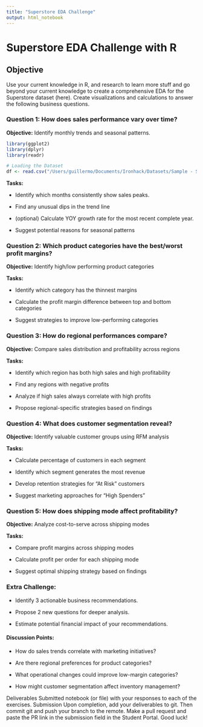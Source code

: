 ```yaml
---
title: "Superstore EDA Challenge"
output: html_notebook
---
```


# Superstore EDA Challenge with R

## Objective

Use your current knowledge in R, and research to learn more stuff and go beyond your current knowledge to create a comprehensive EDA for the Superstore dataset (here). Create visualizations and calculations to answer the following business questions.

### Question 1: How does sales performance vary over time?

**Objective:** Identify monthly trends and seasonal patterns.

```r
library(ggplot2)
library(dplyr)
library(readr)

# Loading the Dataset
df <- read.csv("/Users/guillermo/Documents/Ironhack/Datasets/Sample - Superstore/Sample - Superstore.csv")
```

**Tasks:**

-   Identify which months consistently show sales peaks.

-   Find any unusual dips in the trend line

-   (optional) Calculate YOY growth rate for the most recent complete year.

-   Suggest potential reasons for seasonal patterns

### Question 2: Which product categories have the best/worst profit margins?

**Objective:** Identify high/low performing product categories

**Tasks:**

-   Identify which category has the thinnest margins

-   Calculate the profit margin difference between top and bottom categories

-   Suggest strategies to improve low-performing categories

### Question 3: How do regional performances compare?

**Objective:** Compare sales distribution and profitability across regions

**Tasks:**

-   Identify which region has both high sales and high profitability

-   Find any regions with negative profits

-   Analyze if high sales always correlate with high profits

-   Propose regional-specific strategies based on findings

### Question 4: What does customer segmentation reveal?

**Objective:** Identify valuable customer groups using RFM analysis

**Tasks:**

-   Calculate percentage of customers in each segment

-   Identify which segment generates the most revenue

-   Develop retention strategies for “At Risk” customers

-   Suggest marketing approaches for “High Spenders”

### Question 5: How does shipping mode affect profitability?

**Objective:** Analyze cost-to-serve across shipping modes

**Tasks:**

-   Compare profit margins across shipping modes

-   Calculate profit per order for each shipping mode

-   Suggest optimal shipping strategy based on findings

### Extra Challenge:

-   Identify 3 actionable business recommendations.

-   Propose 2 new questions for deeper analysis.

-   Estimate potential financial impact of your recommendations.

#### Discussion Points:

-   How do sales trends correlate with marketing initiatives?

-   Are there regional preferences for product categories?

-   What operational changes could improve low-margin categories?

-   How might customer segmentation affect inventory management?

Deliverables Submitted notebook (or file) with your responses to each of the exercises. Submission Upon completion, add your deliverables to git. Then commit git and push your branch to the remote. Make a pull request and paste the PR link in the submission field in the Student Portal. Good luck!
